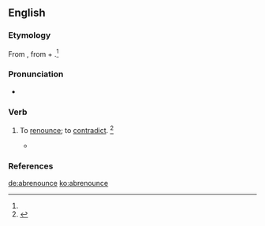 ==English==

===Etymology===
From {{etyl|ML.|en}} {{m|la|abrenunciare}}, from {{etyl|la|en}} {{m|la|ab-||from}} + {{m|la|renuntio||revoke}}.<ref name=SOED/>

===Pronunciation===
* {{a|US}} {{IPA|/ˌæb.ɹiˈnaʊnts/|lang=en}}

===Verb===
{{en-verb|abrenounc}}

# {{lb|en|transitive|obsolete}} To [[renounce]]; to [[contradict]]. {{defdate|Attested from the mid 16th century until the mid 17th century.}}<ref name=SOED>{{R:SOED5|page=8}}</ref>
#* {{quote-book|passage=They '''abrenounce''' and cast them off.|author=Latimer}}

===References===
<references/>

[[de:abrenounce]]
[[ko:abrenounce]]